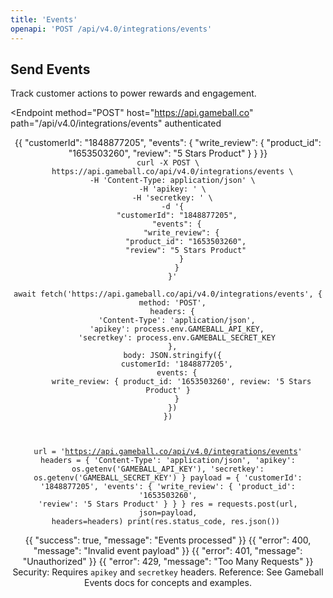 ```yaml
---
title: 'Events'
openapi: 'POST /api/v4.0/integrations/events'
---
```


## Send Events

Track customer actions to power rewards and engagement.

<Endpoint
  method="POST"
  host="https://api.gameball.co"
  path="/api/v4.0/integrations/events"
  authenticated
>
  <Request>
    <Headers>
      <Header name="apikey" type="string" required />
      <Header name="secretkey" type="string" required />
      <Header name="Content-Type" example="application/json" />
    </Headers>
    <Body type="application/json">
      {{
        "customerId": "1848877205",
        "events": {
          "write_review": {
            "product_id": "1653503260",
            "review": "5 Stars Product"
          }
        }
      }}
    </Body>
  </Request>

  <TryIt />

  <CodeGroup>
    <Code name="curl">
curl -X POST \
  https://api.gameball.co/api/v4.0/integrations/events \
  -H 'Content-Type: application/json' \
  -H 'apikey: <YOUR_API_KEY>' \
  -H 'secretkey: <YOUR_SECRET_KEY>' \
  -d '{
    "customerId": "1848877205",
    "events": {
      "write_review": {
        "product_id": "1653503260",
        "review": "5 Stars Product"
      }
    }
  }'
    </Code>
    <Code name="javascript">
await fetch('https://api.gameball.co/api/v4.0/integrations/events', {
  method: 'POST',
  headers: {
    'Content-Type': 'application/json',
    'apikey': process.env.GAMEBALL_API_KEY,
    'secretkey': process.env.GAMEBALL_SECRET_KEY
  },
  body: JSON.stringify({
    customerId: '1848877205',
    events: {
      write_review: { product_id: '1653503260', review: '5 Stars Product' }
    }
  })
})
    </Code>
    <Code name="python">

url = 'https://api.gameball.co/api/v4.0/integrations/events'
headers = {
  'Content-Type': 'application/json',
  'apikey': os.getenv('GAMEBALL_API_KEY'),
  'secretkey': os.getenv('GAMEBALL_SECRET_KEY')
}
payload = {
  'customerId': '1848877205',
  'events': {
    'write_review': {
      'product_id': '1653503260',
      'review': '5 Stars Product'
    }
  }
}
res = requests.post(url, json=payload, headers=headers)
print(res.status_code, res.json())
    </Code>
  </CodeGroup>

  <Responses>
    <Response status={200}>
      <Body type="application/json">
        {{ "success": true, "message": "Events processed" }}
      </Body>
    </Response>
    <Response status={400} example>
      <Body type="application/json">
        {{ "error": 400, "message": "Invalid event payload" }}
      </Body>
    </Response>
    <Response status={401}>
      <Body type="application/json">
        {{ "error": 401, "message": "Unauthorized" }}
      </Body>
    </Response>
    <Response status={429}>
      <Body type="application/json">
        {{ "error": 429, "message": "Too Many Requests" }}
      </Body>
    </Response>
  </Responses>
</Endpoint>

<Callout>
Security: Requires <code>apikey</code> and <code>secretkey</code> headers.
</Callout>

<Callout>
Reference: See Gameball Events docs for concepts and examples.
</Callout>



